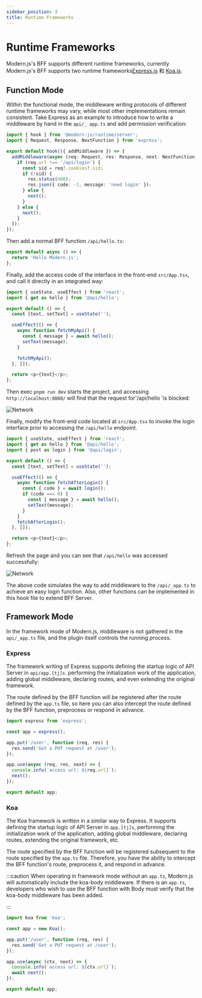 ```yaml
---
sidebar_position: 3
title: Runtime Frameworks
---
```


# Runtime Frameworks

Modern.js's BFF supports different runtime frameworks, currently Modern.js's BFF supports two runtime frameworks[Express.js](https://expressjs.com/) 和 [Koa.js](https://koajs.com/).

## Function Mode

Within the functional mode, the middleware writing protocols of different runtime frameworks may vary, while most other implementations remain consistent. Take Express as an example to introduce how to write a middleware by hand in the `api/_ app.ts` and add permission verification:

```ts
import { hook } from '@modern-js/runtime/server';
import { Request, Response, NextFunction } from 'express';

export default hook(({ addMiddleware }) => {
  addMiddleware(async (req: Request, res: Response, next: NextFunction) => {
    if (req.url !== '/api/login') {
      const sid = req?.cookies?.sid;
      if (!sid) {
        res.status(400);
        res.json({ code: -1, message: 'need login' });
      } else {
        next();
      }
    } else {
      next();
    }
  });
});
```

Then add a normal BFF function `/api/hello.ts`:

```ts
export default async () => {
  return 'Hello Modern.js';
};
```

Finally, add the access code of the interface in the front-end `src/App.tsx`, and call it directly in an integrated way:

```ts
import { useState, useEffect } from 'react';
import { get as hello } from '@api/hello';

export default () => {
  const [text, setText] = useState('');

  useEffect(() => {
    async function fetchMyApi() {
      const { message } = await hello();
      setText(message);
    }

    fetchMyApi();
  }, []);

  return <p>{text}</p>;
};
```

Then exec `pnpm run dev` starts the project, and accessing `http://localhost:8080/` will find that the request for'/api/hello 'is blocked:

![Network](https://lf3-static.bytednsdoc.com/obj/eden-cn/aphqeh7uhohpquloj/modern-js/docs/network2.png)

Finally, modify the front-end code located at `src/App.tsx` to invoke the login interface prior to accessing the `/api/hello` endpoint.

```ts
import { useState, useEffect } from 'react';
import { get as hello } from '@api/hello';
import { post as login } from '@api/login';

export default () => {
  const [text, setText] = useState('');

  useEffect(() => {
    async function fetchAfterLogin() {
      const { code } = await login();
      if (code === 0) {
        const { message } = await hello();
        setText(message);
      }
    }
    fetchAfterLogin();
  }, []);

  return <p>{text}</p>;
};
```

Refresh the page and you can see that `/api/hello` was accessed successfully:

![Network](https://lf3-static.bytednsdoc.com/obj/eden-cn/aphqeh7uhohpquloj/modern-js/docs/network3.png)

The above code simulates the way to add middleware to the `/api/_app.ts` to achieve an easy login function. Also, other functions can be implemented in this hook file to extend BFF Server.

## Framework Mode

In the framework mode of Modern.js, middleware is not gathered in the `api/_app.ts` file, and the plugin itself controls the running process.

### Express

The framework writing of Express supports defining the startup logic of API Server in `api/app.[tj]s`. performing the initialization work of the application, adding global middleware, declaring routes, and even extending the original framework.

The route defined by the BFF function will be registered after the route defined by the `app.ts` file, so here you can also intercept the route defined by the BFF function, preprocess or respond in advance.

```ts title="api/app.ts"
import express from 'express';

const app = express();

app.put('/user', function (req, res) {
  res.send('Got a PUT request at /user');
});

app.use(async (req, res, next) => {
  console.info(`access url: ${req.url}`);
  next();
});

export default app;
```

### Koa

The Koa framework is written in a similar way to Express. It supports defining the startup logic of API Server in `app.[tj]s`, performing the initialization work of the application, adding global middleware, declaring routes, extending the original framework, etc.

The route specified by the BFF function will be registered subsequent to the route specified by the `app.ts` file. Therefore, you have the ability to intercept the BFF function's route, preprocess it, and respond in advance.

:::caution
When operating in framework mode without an `app.ts`, Modern.js will automatically include the koa-body middleware. If there is an `app.ts`, developers who wish to use the BFF function with Body must verify that the koa-body middleware has been added.

:::

```ts title=api/app.ts
import koa from 'koa';

const app = new Koa();

app.put('/user', function (req, res) {
  res.send('Got a PUT request at /user');
});

app.use(async (ctx, next) => {
  console.info(`access url: ${ctx.url}`);
  await next();
});

export default app;
```
